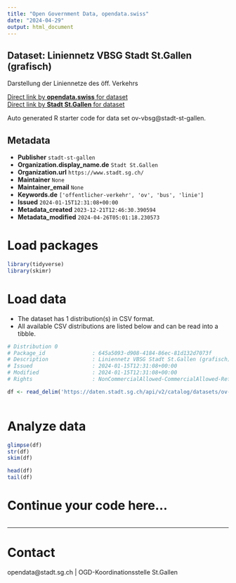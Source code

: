 ```yaml
---
title: "Open Government Data, opendata.swiss"
date: "2024-04-29"
output: html_document
---
```


## Dataset: Liniennetz VBSG Stadt St.Gallen (grafisch)

Darstellung der Liniennetze des öff. Verkehrs

[Direct link by **opendata.swiss** for dataset](https://opendata.swiss/de/dataset/liniennetz-vbsg-stadt-st-gallen-grafisch)<br>
[Direct link by **Stadt St.Gallen** for dataset](https://daten.stadt.sg.ch/explore/dataset/ov-vbsg/)

Auto generated R starter code for data set ov-vbsg@stadt-st-gallen.

## Metadata

- **Publisher** `stadt-st-gallen`
- **Organization.display_name.de** `Stadt St.Gallen`
- **Organization.url** `https://www.stadt.sg.ch/`
- **Maintainer** `None`
- **Maintainer_email** `None`
- **Keywords.de** `['offentlicher-verkehr', 'ov', 'bus', 'linie']`
- **Issued** `2024-01-15T12:31:08+00:00`
- **Metadata_created** `2023-12-21T12:46:30.390594`
- **Metadata_modified** `2024-04-26T05:01:18.230573`


# Load packages

```r

library(tidyverse)
library(skimr)

```

# Load data

-   The dataset has 1 distribution(s) in CSV format.
-   All available CSV distributions are listed below and can be read into a tibble.

```r

# Distribution 0
# Package_id               : 645a5093-d908-4184-86ec-81d132d7073f
# Description              : Liniennetz VBSG Stadt St.Gallen (grafisch) (csv)
# Issued                   : 2024-01-15T12:31:08+00:00
# Modified                 : 2024-01-15T12:31:08+00:00
# Rights                   : NonCommercialAllowed-CommercialAllowed-ReferenceRequired

df <- read_delim('https://daten.stadt.sg.ch/api/v2/catalog/datasets/ov-vbsg/exports/csv')



```

# Analyze data

```r

glimpse(df)
str(df)
skim(df)

head(df)
tail(df)

```

# Continue your code here...

```r

```

------------------------------------------------------------------------

# Contact

opendata@stadt.sg.ch | OGD-Koordinationsstelle St.Gallen
